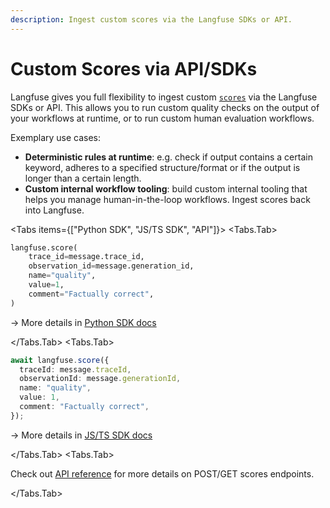 ```yaml
---
description: Ingest custom scores via the Langfuse SDKs or API.
---
```


# Custom Scores via API/SDKs

Langfuse gives you full flexibility to ingest custom [`scores`](/docs/scores) via the Langfuse SDKs or API. This allows you to run custom quality checks on the output of your workflows at runtime, or to run custom human evaluation workflows.

Exemplary use cases:

- **Deterministic rules at runtime**: e.g. check if output contains a certain keyword, adheres to a specified structure/format or if the output is longer than a certain length.
- **Custom internal workflow tooling**: build custom internal tooling that helps you manage human-in-the-loop workflows. Ingest scores back into Langfuse.

<Tabs items={["Python SDK", "JS/TS SDK", "API"]}>
<Tabs.Tab>

```python
langfuse.score(
    trace_id=message.trace_id,
    observation_id=message.generation_id,
    name="quality",
    value=1,
    comment="Factually correct",
)
```

→ More details in [Python SDK docs](/docs/sdk/python)

</Tabs.Tab>
<Tabs.Tab>

```typescript
await langfuse.score({
  traceId: message.traceId,
  observationId: message.generationId,
  name: "quality",
  value: 1,
  comment: "Factually correct",
});
```

→ More details in [JS/TS SDK docs](/docs/sdk/typescript/guide#score)

</Tabs.Tab>
<Tabs.Tab>

Check out [API reference](/docs/api) for more details on POST/GET scores endpoints.

</Tabs.Tab>
</Tabs>
